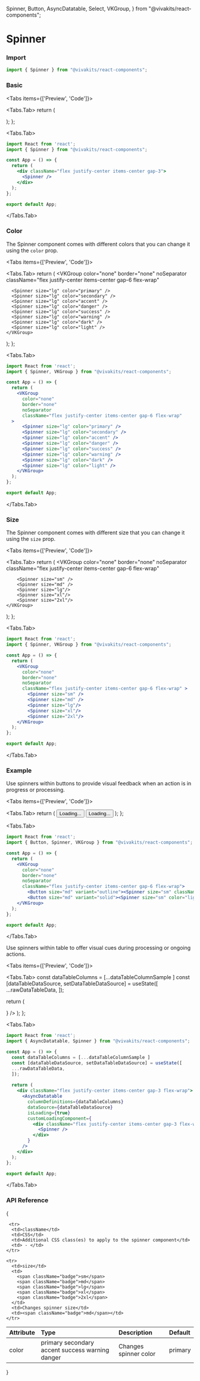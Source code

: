   Spinner,
  Button,
  AsyncDatatable,
  Select,
  VKGroup,
} from "@vivakits/react-components";

# Spinner

### Import

```jsx copy
import { Spinner } from "@vivakits/react-components";
```

### Basic

<Tabs items={['Preview', 'Code']}>

<Tabs.Tab>
  return (
    <div className="flex justify-center items-center gap-3 flex-wrap">
        <Spinner/>
    </div>
  );
};

<DefaultSpinner />
</Tabs.Tab>

<Tabs.Tab>
```jsx copy
import React from 'react';
import { Spinner } from "@vivakits/react-components";

const App = () => {
  return (
    <div className="flex justify-center items-center gap-3">
      <Spinner />
    </div>
  );
};

export default App;
```
</Tabs.Tab>
</Tabs>

### Color

The Spinner component comes with different colors that you can change it using the `color` prop.

<Tabs items={['Preview', 'Code']}>

<Tabs.Tab>
  return (
    <VKGroup
      color="none"
      border="none"
      noSeparator
      className="flex justify-center items-center gap-6 flex-wrap"
  >
      <Spinner size="lg" color="primary" />
      <Spinner size="lg" color="secondary" />
      <Spinner size="lg" color="accent" />
      <Spinner size="lg" color="danger" />
      <Spinner size="lg" color="success" />
      <Spinner size="lg" color="warning" />
      <Spinner size="lg" color="dark" />
      <Spinner size="lg" color="light" />
    </VKGroup>
  );
};

<SpinnerColorGroup />
</Tabs.Tab>

<Tabs.Tab>
```jsx copy
import React from 'react';
import { Spinner, VKGroup } from "@vivakits/react-components";

const App = () => {
  return (
    <VKGroup
      color="none"
      border="none"
      noSeparator
      className="flex justify-center items-center gap-6 flex-wrap"
  >
      <Spinner size="lg" color="primary" />
      <Spinner size="lg" color="secondary" />
      <Spinner size="lg" color="accent" />
      <Spinner size="lg" color="danger" />
      <Spinner size="lg" color="success" />
      <Spinner size="lg" color="warning" />
      <Spinner size="lg" color="dark" />
      <Spinner size="lg" color="light" />
    </VKGroup>
  );
};

export default App;
```
</Tabs.Tab>
</Tabs>

### Size

The Spinner component comes with different size that you can change it using the `size` prop.

<Tabs items={['Preview', 'Code']}>

<Tabs.Tab>
  return (
    <VKGroup
      color="none"
      border="none"
      noSeparator
      className="flex justify-center items-center gap-6 flex-wrap"
  >
        <Spinner size="sm" />
        <Spinner size="md" />
        <Spinner size="lg"/>
        <Spinner size="xl"/>
        <Spinner size="2xl"/>
    </VKGroup>
  );
};

<SpinnerSizeGroup />
</Tabs.Tab>

<Tabs.Tab>
```jsx copy
import React from 'react';
import { Spinner, VKGroup } from "@vivakits/react-components";

const App = () => {
  return (
    <VKGroup
      color="none"
      border="none"
      noSeparator
      className="flex justify-center items-center gap-6 flex-wrap" >
        <Spinner size="sm" />
        <Spinner size="md" />
        <Spinner size="lg"/>
        <Spinner size="xl"/>
        <Spinner size="2xl"/>
    </VKGroup>
  );
};

export default App;
```

</Tabs.Tab>
</Tabs>

### Example

Use spinners within buttons to provide visual feedback when an action is in progress or processing.

<Tabs items={['Preview', 'Code']}>

<Tabs.Tab>
  return (
    <VKGroup
      color="none"
      border="none"
      noSeparator
      className="flex justify-center items-center gap-6 flex-wrap">
        <Button size="md" variant="outline"><Spinner size="sm" className="mr-2"/>Loading...</Button>
        <Button size="md" variant="solid"><Spinner size="sm" color="light" className="mr-2"/>Loading...</Button>
    </VKGroup>
  );
};

<ButtonSpinnerGroup />
</Tabs.Tab>

<Tabs.Tab>
```jsx copy
import React from 'react';
import { Button, Spinner, VKGroup } from "@vivakits/react-components";

const App = () => {
  return (
    <VKGroup
      color="none"
      border="none"
      noSeparator
      className="flex justify-center items-center gap-6 flex-wrap">
        <Button size="md" variant="outline"><Spinner size="sm" className="mr-2"/>Loading...</Button>
        <Button size="md" variant="solid"><Spinner size="sm" color="light" className="mr-2"/>Loading...</Button>
    </VKGroup>
  );
};

export default App;
```
</Tabs.Tab>
</Tabs>

Use spinners within table to offer visual cues during processing or ongoing actions.

<Tabs items={['Preview', 'Code']}>

<Tabs.Tab>
const dataTableColumns = [...dataTableColumnSample ]
const [dataTableDataSource, setDataTableDataSource] = useState([
...rawDataTableData,
]);

return (

<div className="flex justify-center items-center gap-3 flex-wrap">
  <AsyncDatatable
    columnDefinitions={dataTableColumns}
    dataSource={dataTableDataSource}
    isLoading={true}
    customLoadingComponent={
      <div className="flex justify-center items-center gap-3 flex-wrap">
        <Spinner />
      </div>
    }
  />
</div>
); };

<TableSpinnerBasic />
</Tabs.Tab>

<Tabs.Tab>
```jsx copy
import React from 'react';
import { AsyncDatatable, Spinner } from "@vivakits/react-components";

const App = () => {
  const dataTableColumns = [...dataTableColumnSample ]
  const [dataTableDataSource, setDataTableDataSource] = useState([
  ...rawDataTableData,
  ]);
  
  return (
    <div className="flex justify-center items-center gap-3 flex-wrap">
      <AsyncDatatable
        columnDefinitions={dataTableColumns}
        dataSource={dataTableDataSource}
        isLoading={true}
        customLoadingComponent={
          <div className="flex justify-center items-center gap-3 flex-wrap">
            <Spinner />
          </div>
        }
      />
    </div>
  );
};

export default App;
```
</Tabs.Tab>
</Tabs>

### API Reference

{<table>

  <thead>
    <tr>
      <th className="w-[10%]" align="left">Attribute</th>
      <th className="w-[50%]" align="left">Type</th>
      <th className="w-[30%]" align="left">Description</th>
      <th className="w-[10%]" align="left">Default</th>
    </tr>
  </thead>
  <tbody>
    <tr>
      <td>color</td>
      <td className="flex flex-wrap gap-y-2 border-none">
        <span className="badge">primary</span>
        <span className="badge">secondary</span>
        <span className="badge">accent</span>
        <span className="badge">success</span>
        <span className="badge">warning</span>
        <span className="badge">danger</span>
      </td>
      <td>Changes spinner color</td>
      <td><span className="badge">primary</span></td>
    </tr>

     <tr>
      <td>className</td>
      <td>CSS</td>
      <td>Additional CSS class(es) to apply to the spinner component</td>
      <td> - </td>
    </tr>

    <tr>
      <td>size</td>
      <td>
        <span className="badge">sm</span>
        <span className="badge">md</span>
        <span className="badge">lg</span>
        <span className="badge">xl</span>
        <span className="badge">2xl</span>
      </td>
      <td>Changes spinner size</td>
      <td><span className="badge">md</span></td>
    </tr>

  </tbody>
</table>
}
